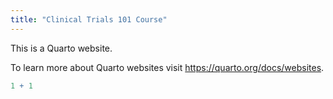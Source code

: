 ```yaml
---
title: "Clinical Trials 101 Course"
---
```


This is a Quarto website.

To learn more about Quarto websites visit <https://quarto.org/docs/websites>.

```r
1 + 1
```
